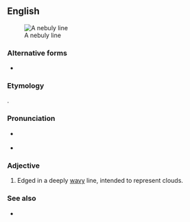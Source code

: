 ==English==
[[Image:Araldiz Manno 221Q.png|thumb|A nebuly line]]

===Alternative forms===
* {{l|en|nébulé}}

===Etymology===
{{etyl|fr|en}} {{m|fr|nébulé}}.

===Pronunciation===
* {{a|RP|US}} {{IPA|/ˈnɛbjʊli/|lang=en}}
* {{audio|en-us-nebuly.ogg|Audio (US)|lang=en}}

===Adjective===
{{en-adj|-}}

# {{lb|en|heraldry}} Edged in a deeply [[wavy]] line, intended to represent clouds.

===See also===
* {{l|en|wavy}}